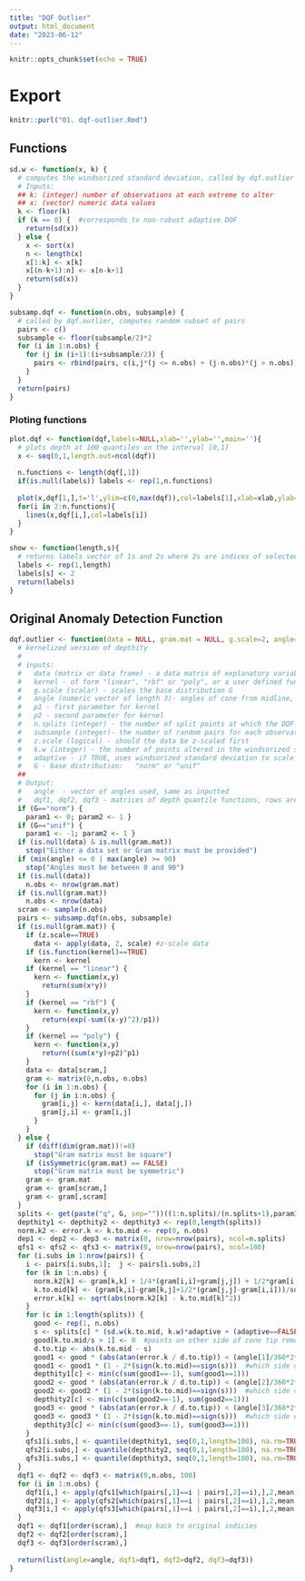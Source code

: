 ```yaml
---
title: "DQF Outlier"
output: html_document
date: "2023-06-12"
---
```


```r
knitr::opts_chunk$set(echo = TRUE)
```

# Export
```r
knitr::purl("01. dqf-outlier.Rmd")
```

## Functions

```r
sd.w <- function(x, k) {
  # computes the windsorized standard deviation, called by dqf.outlier
  # Inputs:
  ## k: (integer) number of observations at each extreme to alter
  ## x: (vector) numeric data values
  k <- floor(k)
  if (k == 0) {  #corresponds to non-robust adaptive DQF
    return(sd(x))
  } else {
    x <- sort(x)
    n <- length(x)
    x[1:k] <- x[k]
    x[(n-k+1):n] <- x[n-k+1]
    return(sd(x))
  }
}
```

```r
subsamp.dqf <- function(n.obs, subsample) {
  # called by dqf.outlier, computes random subset of pairs
  pairs <- c()
  subsample <- floor(subsample/2)*2
  for (i in 1:n.obs) {
    for (j in (i+1):(i+subsample/2)) {
      pairs <- rbind(pairs, c(i,j*(j <= n.obs) + (j-n.obs)*(j > n.obs)))
    }
  }
  return(pairs)
}
```

### Ploting functions

```r
plot.dqf <- function(dqf,labels=NULL,xlab='',ylab='',main=''){
  # plots depth at 100 quantiles on the interval [0,1]
  x <- seq(0,1,length.out=ncol(dqf))
  
  n.functions <- length(dqf[,1])
  if(is.null(labels)) labels <- rep(1,n.functions) 
  
  plot(x,dqf[1,],t='l',ylim=c(0,max(dqf)),col=labels[1],xlab=xlab,ylab=ylab,main=main)
  for(i in 2:n.functions){
    lines(x,dqf[i,],col=labels[i])
  }
}
```

```r
show <- function(length,s){
  # returns labels vector of 1s and 2s where 2s are indices of selected elements
  labels <- rep(1,length)
  labels[s] <- 2
  return(labels)
}
```

## Original Anomaly Detection Function

```r
dqf.outlier <- function(data = NULL, gram.mat = NULL, g.scale=2, angle=c(30,45,60), kernel="linear", p1=1, p2=0, n.splits=100, subsample=50, z.scale=TRUE, k.w=3, adaptive=TRUE, G="norm") {
  # kernelized version of depthity
  # 
  # inputs: 
  #   data (matrix or data frame) - a data matrix of explanatory variables
  #   kernel - of form "linear", "rbf" or "poly", or a user defined function 
  #   g.scale (scalar) - scales the base distribution G
  #   angle (numeric vector of length 3)- angles of cone from midline, must live between 0 and 90
  #   p1 - first parameter for kernel
  #   p2 - second parameter for kernel
  #   n.splits (integer) - the number of split points at which the DQF is computed
  #   subsample (integer)- the number of random pairs for each observation
  #   z.scale (logical) - should the data be z-scaled first
  #   k.w (integer) - the number of points altered in the windsorized standard deviation
  #   adaptive - if TRUE, uses windsorized standard deviation to scale base distribution
  #   G - base distribution:   "norm" or "unif"
  ##
  # Output:
  #   angle  - vector of angles used, same as inputted
  #   dqf1, dqf2, dqf3 - matrices of depth quantile functions, rows are observations
  if (G=="norm") {
    param1 <- 0; param2 <- 1 }
  if (G=="unif") {
    param1 <- -1; param2 <- 1 }
  if (is.null(data) & is.null(gram.mat)) 
    stop("Either a data set or Gram matrix must be provided")
  if (min(angle) <= 0 | max(angle) >= 90) 
    stop("Angles must be between 0 and 90")
  if (is.null(data))
    n.obs <- nrow(gram.mat)
  if (is.null(gram.mat))
    n.obs <- nrow(data)
  scram <- sample(n.obs)
  pairs <- subsamp.dqf(n.obs, subsample)
  if (is.null(gram.mat)) {  
    if (z.scale==TRUE)
      data <- apply(data, 2, scale) #z-scale data
    if (is.function(kernel)==TRUE)
      kern <- kernel
    if (kernel == "linear") {
      kern <- function(x,y)
        return(sum(x*y))
    }
    if (kernel == "rbf") {
      kern <- function(x,y)
        return(exp(-sum((x-y)^2)/p1))
    }             
    if (kernel == "poly") {
      kern <- function(x,y)
        return((sum(x*y)+p2)^p1)
    }
    data <- data[scram,]
    gram <- matrix(0,n.obs, n.obs)
    for (i in 1:n.obs) {
      for (j in i:n.obs) {
        gram[i,j] <- kern(data[i,], data[j,])
        gram[j,i] <- gram[i,j]
      }
    }
  } else {
    if (diff(dim(gram.mat))!=0)
      stop("Gram matrix must be square")
    if (isSymmetric(gram.mat) == FALSE)
      stop("Gram matrix must be symmetric")
    gram <- gram.mat
    gram <- gram[scram,]
    gram <- gram[,scram]
  }
  splits <- get(paste("q", G, sep=""))((1:n.splits)/(n.splits+1),param1, param2) * g.scale
  depthity1 <- depthity2 <- depthity3 <- rep(0,length(splits))
  norm.k2 <- error.k <- k.to.mid <- rep(0, n.obs)
  dep1 <- dep2 <- dep3 <- matrix(0, nrow=nrow(pairs), ncol=n.splits)
  qfs1 <- qfs2 <- qfs3 <- matrix(0, nrow=nrow(pairs), ncol=100)
  for (i.subs in 1:nrow(pairs)) {
    i <- pairs[i.subs,1];  j <- pairs[i.subs,2]
    for (k in 1:n.obs) {
      norm.k2[k] <- gram[k,k] + 1/4*(gram[i,i]+gram[j,j]) + 1/2*gram[i,j]-gram[k,i]-gram[k,j]
      k.to.mid[k] <- (gram[k,i]-gram[k,j]+1/2*(gram[j,j]-gram[i,i]))/sqrt(gram[i,i]+gram[j,j]-2*gram[i,j])
      error.k[k] <- sqrt(abs(norm.k2[k] - k.to.mid[k]^2))
    }
    for (c in 1:length(splits)) {
      good <- rep(1, n.obs)
      s <- splits[c] * (sd.w(k.to.mid, k.w)*adaptive + (adaptive==FALSE)) 
      good[k.to.mid/s > 1] <- 0  #points on other side of cone tip removed
      d.to.tip <- abs(k.to.mid - s)
      good1 <- good * (abs(atan(error.k / d.to.tip)) < (angle[1]/360*2*pi))  #points outside of cone removed
      good1 <- good1 * (1 - 2*(sign(k.to.mid)==sign(s)))  #which side of midpoint are they on
      depthity1[c] <- min(c(sum(good1==-1), sum(good1==1)))
      good2 <- good * (abs(atan(error.k / d.to.tip)) < (angle[2]/360*2*pi))  #points outside of cone removed
      good2 <- good2 * (1 - 2*(sign(k.to.mid)==sign(s)))  #which side of midpoint are they on
      depthity2[c] <- min(c(sum(good2==-1), sum(good2==1)))
      good3 <- good * (abs(atan(error.k / d.to.tip)) < (angle[3]/360*2*pi))  #points outside of cone removed
      good3 <- good3 * (1 - 2*(sign(k.to.mid)==sign(s)))  #which side of midpoint are they on
      depthity3[c] <- min(c(sum(good3==-1), sum(good3==1)))
    }
    qfs1[i.subs,] <- quantile(depthity1, seq(0,1,length=100), na.rm=TRUE)
    qfs2[i.subs,] <- quantile(depthity2, seq(0,1,length=100), na.rm=TRUE)
    qfs3[i.subs,] <- quantile(depthity3, seq(0,1,length=100), na.rm=TRUE)
  }
  dqf1 <- dqf2 <- dqf3 <- matrix(0,n.obs, 100)
  for (i in 1:n.obs) {
    dqf1[i,] <- apply(qfs1[which(pairs[,1]==i | pairs[,2]==i),],2,mean, na.rm=TRUE)
    dqf2[i,] <- apply(qfs2[which(pairs[,1]==i | pairs[,2]==i),],2,mean, na.rm=TRUE)
    dqf3[i,] <- apply(qfs3[which(pairs[,1]==i | pairs[,2]==i),],2,mean, na.rm=TRUE)
  }
  dqf1 <- dqf1[order(scram),]  #map back to original indicies
  dqf2 <- dqf2[order(scram),]
  dqf3 <- dqf3[order(scram),]
  
  return(list(angle=angle, dqf1=dqf1, dqf2=dqf2, dqf3=dqf3))
}
```


